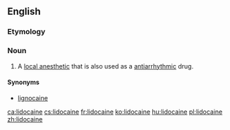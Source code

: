 {{also|lidocaïne}}
==English==

===Etymology===
{{confix|lido|caine|lang=en}}

===Noun===
{{wikipedia}}
{{en-noun|~}}

# {{label|en|medicine}} A [[local anesthetic]] that is also used as a [[antiarrhythmic]] drug.

====Synonyms====
* [[lignocaine]]

[[ca:lidocaine]]
[[cs:lidocaine]]
[[fr:lidocaine]]
[[ko:lidocaine]]
[[hu:lidocaine]]
[[pl:lidocaine]]
[[zh:lidocaine]]